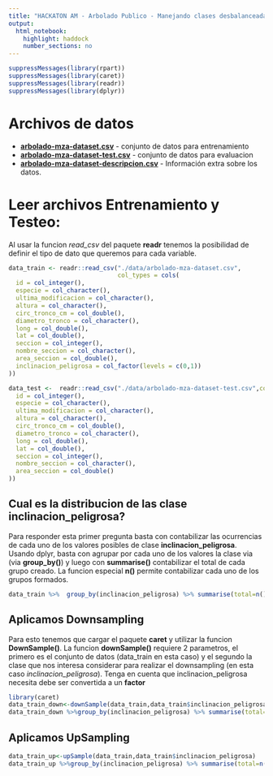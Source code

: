 ```yaml
---
title: "HACKATON AM - Arbolado Publico - Manejando clases desbalanceadas"
output:
  html_notebook: 
    highlight: haddock
    number_sections: no
---
```

```r

suppressMessages(library(rpart))
suppressMessages(library(caret))
suppressMessages(library(readr))
suppressMessages(library(dplyr))

```


# Archivos de datos

* **[arbolado-mza-dataset.csv](https://www.dropbox.com/s/5a0u4h55qnvklhl/arbolado-mza-dataset.csv?dl=1)** - conjunto de datos para entrenamiento
* **[arbolado-mza-dataset-test.csv](https://www.dropbox.com/s/v6nmg1ny47kj9du/arbolado-mza-dataset-test.csv?dl=1)** - conjunto de datos para evaluacion
* **[arbolado-mza-dataset-descripcion.csv](https://www.dropbox.com/s/qvf0frk1ejpu476/arbolado-mza-dataset-descripcion.csv?dl=1)** - Información extra sobre los datos.

# Leer archivos  Entrenamiento y Testeo:

Al usar la funcion *read_csv* del paquete **readr** tenemos la posibilidad de definir el tipo de dato que queremos para cada variable.

```r
data_train <- readr::read_csv("./data/arbolado-mza-dataset.csv",
                              col_types = cols(
  id = col_integer(),
  especie = col_character(),
  ultima_modificacion = col_character(),
  altura = col_character(),
  circ_tronco_cm = col_double(),
  diametro_tronco = col_character(),
  long = col_double(),
  lat = col_double(),
  seccion = col_integer(),
  nombre_seccion = col_character(),
  area_seccion = col_double(),
  inclinacion_peligrosa = col_factor(levels = c(0,1))
))

data_test <-  readr::read_csv("./data/arbolado-mza-dataset-test.csv",col_types = cols(
  id = col_integer(),
  especie = col_character(),
  ultima_modificacion = col_character(),
  altura = col_character(),
  circ_tronco_cm = col_double(),
  diametro_tronco = col_character(),
  long = col_double(),
  lat = col_double(),
  seccion = col_integer(),
  nombre_seccion = col_character(),
  area_seccion = col_double()
))

```

## Cual es la distribucion de las clase **inclinacion_peligrosa?**

Para responder esta primer pregunta basta con contabilizar las ocurrencias de cada uno de los valores posibles de  clase **inclinacion_peligrosa**. Usando dplyr, basta con agrupar por cada uno de los valores la clase via (via **group_by()**) y luego con **summarise()** contabilizar el total de cada grupo creado. La funcion especial **n()** permite contabilizar cada uno de los grupos formados.

```r
data_train %>%  group_by(inclinacion_peligrosa) %>% summarise(total=n())
```
## Aplicamos Downsampling

Para esto tenemos que cargar el paquete **caret** y utilizar la funcion **DownSample()**. La funcion **downSample()** requiere 2 parametros, el primero es el conjunto de datos (data_train en esta caso) y el segundo la clase que nos interesa considerar para realizar el downsampling (en esta caso *inclinacion_peligrosa*). Tenga en cuenta que inclinacion_peligrosa necesita debe ser  convertida a un **factor**

```r
library(caret)
data_train_down<-downSample(data_train,data_train$inclinacion_peligrosa)
data_train_down %>%group_by(inclinacion_peligrosa) %>% summarise(total=n())
```


## Aplicamos UpSampling
```r
data_train_up<-upSample(data_train,data_train$inclinacion_peligrosa)
data_train_up %>%group_by(inclinacion_peligrosa) %>% summarise(total=n())
```

